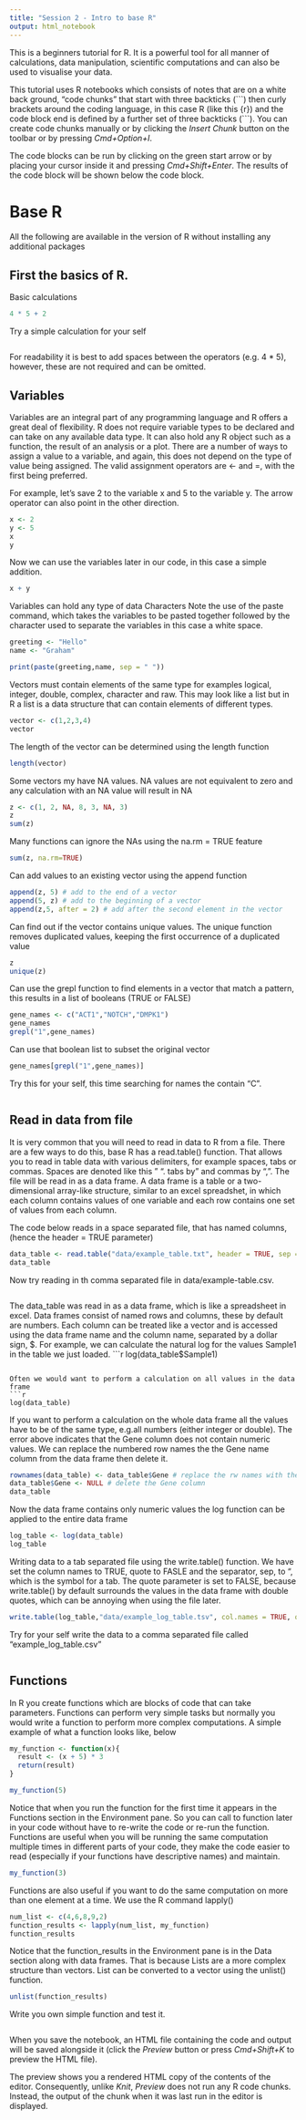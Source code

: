 ```yaml
---
title: "Session 2 - Intro to base R"
output: html_notebook
---
```


This is a beginners tutorial for R. It is a powerful tool for all manner of calculations, data manipulation, scientific computations and can also be used to visualise your data.

This tutorial uses R notebooks which consists of notes that are on a white back ground, "code chunks" that start with three backticks (\```) then curly brackets around the coding language, in this case R (like this {r}) and the code block end is defined by a further set of three backticks (\```). 
You can create code chunks manually or by clicking the *Insert Chunk* button on the toolbar or by pressing *Cmd+Option+I*.

The code blocks can be run by clicking on the green start arrow or by placing your cursor inside it and pressing *Cmd+Shift+Enter*. The results of the code block will be shown below the code block.

# Base R
All the following are available in the version of R without installing any additional packages

## First the basics of R.
Basic calculations
```r
4 * 5 + 2
```

Try a simple calculation for your self
```r

```

For readability it is best to add spaces between the operators (e.g. 4 * 5), however, these are not required and can be omitted.

## Variables
Variables are an integral part of any programming language and R offers a great deal of flexibility. R does not require variable types to be declared and can take on any available data type. It can also hold any R object such as a function, the result of an analysis or a plot.
There are a number of ways to assign a value to a variable, and again, this does not depend on the type of value being assigned. 
The valid assignment operators are <- and =, with the first being preferred. 

For example, let’s save 2 to the variable x and 5 to the variable y. The arrow operator can also point in the other direction.
```r
x <- 2
y <- 5
x
y
```
Now we can use the variables later in our code, in this case a simple addition.
```r
x + y
```

Variables can hold any type of data
Characters
Note the use of the paste command, which takes the variables to be pasted together followed by the character used to separate the variables in this case a white space.
```r
greeting <- "Hello"
name <- "Graham"

print(paste(greeting,name, sep = " "))
```

Vectors must contain elements of the same type for examples logical, integer, double, complex, character and raw.
This may look like a list but in R a list is a data structure that can contain elements of different types.
```r
vector <- c(1,2,3,4)
vector
```

The length of the vector can be determined using the length function
```r
length(vector)
```

Some vectors my have NA values. NA values are not equivalent to zero and any calculation with an NA value will result in NA
```r
z <- c(1, 2, NA, 8, 3, NA, 3)
z
sum(z) 
```

Many functions can ignore the NAs using the na.rm = TRUE feature
```r
sum(z, na.rm=TRUE)
```

Can add values to an existing vector using the append function
```r
append(z, 5) # add to the end of a vector
append(5, z) # add to the beginning of a vector
append(z,5, after = 2) # add after the second element in the vector
```

Can find out if the vector contains unique values. The unique function removes duplicated values, keeping the first occurrence of a duplicated value
```r
z
unique(z)
```

Can use the grepl function to find elements in a vector that match a pattern, this results in a list of booleans (TRUE or FALSE)
```r
gene_names <- c("ACT1","NOTCH","DMPK1")
gene_names
grepl("1",gene_names)
```

Can use that boolean list to subset the original vector
```r
gene_names[grepl("1",gene_names)]
```

Try this for your self, this time searching for names the contain "C".
```r

```

## Read in data from file

It is very common that you will need to read in data to R from a file. There are a few ways to do this, base R has a read.table() function. That allows you to read in table data with various delimiters, for example spaces, tabs or commas. Spaces are denoted like this " ". tabs by "\t" and commas by ",".
The file will be read in as a data frame. A data frame is a table or a two-dimensional array-like structure, similar to an excel spreadshet, in which each column contains values of one variable and each row contains one set of values from each column.

The code below reads in a space separated file, that has named columns,(hence the header = TRUE parameter)

```r
data_table <- read.table("data/example_table.txt", header = TRUE, sep = " ") # This will read in a space separated data table
data_table
```
Now try reading in th comma separated file in data/example-table.csv.
```r

```

The data_table was read in as a data frame, which is like a spreadsheet in excel. Data frames consist of named rows and columns, these by default are numbers. Each column can be treated like a vector and is accessed using the data frame name and the column name, separated by a dollar sign, $. For example, we can calculate the natural log for the values Sample1 in the table we just loaded.
```r
log(data_table$Sample1)
```

Often we would want to perform a calculation on all values in the data frame
```r
log(data_table)
```

If you want to perform a calculation on the whole data frame all the values have to be of the same type, e.g.all numbers (either integer or double). The error above indicates that the Gene column does not contain numeric values. We can replace the numbered row names the the Gene name column from the data frame then delete it.
```r
rownames(data_table) <- data_table$Gene # replace the rw names with the gene names
data_table$Gene <- NULL # delete the Gene column
data_table
```
Now the data frame contains only numeric values the log function can be applied to the entire data frame
```r
log_table <- log(data_table)
log_table
```

Writing data to a tab separated file using the write.table() function. We have set the column names to TRUE, quote to FASLE and the separator, sep, to "\t", which is the symbol for a tab. The quote parameter is set to FALSE,  because write.table() by default surrounds the values in the data frame with double quotes, which can be annoying when using the file later.
```r
write.table(log_table,"data/example_log_table.tsv", col.names = TRUE, quote = FALSE, sep = "\t")
```

Try for your self write the data to a comma separated file called "example_log_table.csv"
```r

```


## Functions
In R you create functions which are blocks of code that can take parameters. Functions can perform very simple tasks but normally you would write a function to perform more complex computations.
A simple example of what a function looks like, below
```r
my_function <- function(x){
  result <- (x + 5) * 3
  return(result)
}

my_function(5)
```
Notice that when you run the function for the first time it appears in the Functions section in the Environment pane. So you can call to function later in your code without have to re-write the code or re-run the function. Functions are useful when you will be running the same computation multiple times in different parts of your code, they make the code easier to read (especially if your functions have descriptive names) and maintain.
```r
my_function(3)
```

Functions are also useful if you want to do the same computation on more than one element at a time. We use the R command lapply() 
```r
num_list <- c(4,6,8,9,2)
function_results <- lapply(num_list, my_function)
function_results
```
Notice that the function_results in the Environment pane is in the Data section along with data frames. That is because Lists are a more complex structure than vectors.
List can be converted to a vector using the unlist() function.
```r
unlist(function_results)
```

Write you own simple function and test it.
```r

```



When you save the notebook, an HTML file containing the code and output will be saved alongside it (click the *Preview* button or press *Cmd+Shift+K* to preview the HTML file). 

The preview shows you a rendered HTML copy of the contents of the editor. Consequently, unlike *Knit*, *Preview* does not run any R code chunks. Instead, the output of the chunk when it was last run in the editor is displayed.

